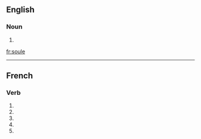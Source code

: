 {{see|soulé}}
==English==

===Noun===
{{en-noun}}

# {{obsolete spelling of|soul}}

[[fr:soule]]

----
==French==

===Verb===
{{fr-verb-form}}

# {{form of|[[first-person|First-person]] [[singular]] [[present indicative]]|souler|lang=French}}
# {{form of|[[third-person|Third-person]] [[singular]] [[present indicative]]| souler|lang=French}}
# {{form of|First-person singular [[present subjunctive]]|souler|lang=French}}
# {{form of|[[third-person|Third-person]] singular [[present subjunctive]]| souler|lang=French}}
# {{form of|Second-person singular [[imperative]]|souler |lang=French}}


{{rfc-auto}}